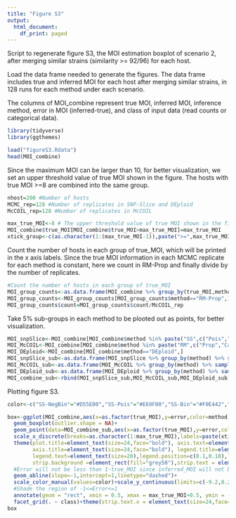 ```yaml
---
title: "Figure S3"
output:
  html_document:
    df_print: paged
---
```

Script to regenerate figure S3, the MOI estimation boxplot of scenario 2, after merging similar strains (similarity >= 92/96) for each host.

Load the data frame needed to generate the figures. 
The data frame includes true and inferred MOI for each host after merging similar strains, in 128 runs for each method under each scenario.

The columns of MOI_combine represent true MOI, inferred MOI, inference method, error in MOI (inferred-true), and class of input data (read counts or categorical data).
```r
library(tidyverse)
library(ggthemes)

load("figureS3.Rdata")
head(MOI_combine)
```

Since the maximum MOI can be larger than 10, for better visualization, we set an upper threshold value of true MOI shown in the figure. The hosts with true MOI >=8 are combined into the same group.
```r
nhost=200 #Number of hosts
MCMC_rep=128 #Number of replicates in SNP-Slice and DEploid
McCOIL_rep=128 #Number of replicates in McCOIL

max_true_MOI<-8 # The upper threshold value of true MOI shown in the figure. The hosts with true MOI >=8 are put in the same group.
MOI_combine$true_MOI[MOI_combine$true_MOI>max_true_MOI]=max_true_MOI
xtick_group<-c(as.character(1:(max_true_MOI-1)),paste(">=",max_true_MOI,sep=""))

```

Count the number of hosts in each group of true_MOI, which will be printed in the x axis labels. Since the true MOI information in each MCMC replicate for each method is constant, here we count in RM-Prop and finally divide by the number of replicates.
```r
#Count the number of hosts in each group of true_MOI
MOI_group_counts<-as.data.frame(MOI_combine %>% group_by(true_MOI,method) %>% summarise (count=n()))
MOI_group_counts<-MOI_group_counts[MOI_group_counts$method=="RM-Prop",]
MOI_group_counts$count=MOI_group_counts$count/McCOIL_rep
```

Take 5% sub-groups in each method to be plooted out as points, for better visualization.
```r
MOI_snpSlice<-MOI_combine[MOI_combine$method %in% paste("SS",c("Pois","NegBin","Bin","Cat"),sep="-"),]
MOI_McCOIL<-MOI_combine[MOI_combine$method %in% paste("RM",c("Prop","Cat"),sep="-"),]
MOI_DEploid<-MOI_combine[MOI_combine$method=="DEploid",]
MOI_snpSlice_sub<-as.data.frame(MOI_snpSlice %>% group_by(method) %>% sample_n(nhost*MCMC_rep*0.05))
MOI_McCOIL_sub<-as.data.frame(MOI_McCOIL %>% group_by(method) %>% sample_n(nhost*McCOIL_rep*0.05))
MOI_DEploid_sub<-as.data.frame(MOI_DEploid %>% group_by(method) %>% sample_n(nhost*MCMC_rep*0.05))
MOI_combine_sub<-rbind(MOI_snpSlice_sub,MOI_McCOIL_sub,MOI_DEploid_sub)
```

Plotting figure S3.
```r
color<-c("SS-NegBin"="#D55E00","SS-Pois"="#E69F00","SS-Bin"="#F0E442","SS-Cat"="#CC79A7","RM-Prop"="#0072B2","RM-Cat"="#009E73","DEploid"="#9400D3")

box<-ggplot(MOI_combine,aes(x=as.factor(true_MOI),y=error,color=method))+theme_bw()+xlab(paste("True MOI","(number of hosts)",sep="\n"))+ylab("Error in MOI")+theme_clean()+
  geom_boxplot(outlier.shape = NA)+
  geom_point(data=MOI_combine_sub,aes(x=as.factor(true_MOI),y=error,color=method),size=1,position=position_jitterdodge(jitter.height=0.1),alpha=0.3)+
  scale_x_discrete(breaks=as.character(1:max_true_MOI),labels=paste(xtick_group,paste("(n=",MOI_group_counts$count,")",sep=""),sep="\n") )+
  theme(plot.title=element_text(size=24,face="bold"), axis.text=element_text(size=20),
        axis.title=element_text(size=24,face="bold"), legend.title=element_text(size=20,face="bold"),plot.background = element_blank(),
        legend.text=element_text(size=20),legend.position=c(0.1,0.18),legend.key = element_rect(fill='transparent'),
        strip.background =element_rect(fill="grey50"),strip.text = element_text(colour = 'white'))+
  #Error will not be less than 1-true_MOI since inferred_MOI will not be <1
  geom_abline(slope=-1,intercept=1,linetype="dashed")+
  scale_color_manual(values=color)+scale_y_continuous(limits=c(-9.2,8.2),breaks=seq(-9,8,1))+
  #Shade the region of -1<=Error<=1
  annotate(geom = "rect", xmin = 0.5, xmax = max_true_MOI+0.5, ymin = -1.5, ymax = 1.5, fill = "grey", linetype=0, alpha = 0.3)+
  facet_grid(. ~ class)+theme(strip.text.x = element_text(size=24,face="bold"))
box

```


